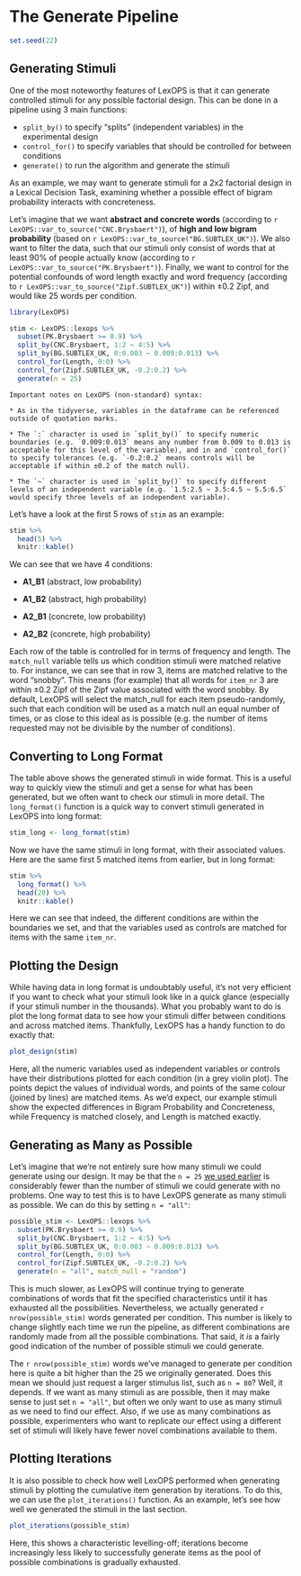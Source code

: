 # The Generate Pipeline

```r
set.seed(22)
```

## Generating Stimuli

One of the most noteworthy features of LexOPS is that it can generate controlled stimuli for any possible factorial design. This can be done in a pipeline using 3 main functions:

* `split_by()` to specify "splits" (independent variables) in the experimental design
* `control_for()` to specify variables that should be controlled for between conditions
* `generate()` to run the algorithm and generate the stimuli

As an example, we may want to generate stimuli for a 2x2 factorial design in a Lexical Decision Task, examining whether a possible effect of bigram probability interacts with concreteness.

Let's imagine that we want **abstract and concrete words** (according to `r LexOPS::var_to_source("CNC.Brysbaert")`), of **high and low bigram probability** (based on `r LexOPS::var_to_source("BG.SUBTLEX_UK")`). We also want to filter the data, such that our stimuli only consist of words that at least 90% of people actually know (according to `r LexOPS::var_to_source("PK.Brysbaert")`). Finally, we want to control for the potential confounds of word length exactly and word frequency (according to `r LexOPS::var_to_source("Zipf.SUBTLEX_UK")`) within ±0.2 Zipf, and would like 25 words per condition.

```r
library(LexOPS)

stim <- LexOPS::lexops %>%
  subset(PK.Brysbaert >= 0.9) %>%
  split_by(CNC.Brysbaert, 1:2 ~ 4:5) %>%
  split_by(BG.SUBTLEX_UK, 0:0.003 ~ 0.009:0.013) %>%
  control_for(Length, 0:0) %>%
  control_for(Zipf.SUBTLEX_UK, -0.2:0.2) %>%
  generate(n = 25)
```

```block
Important notes on LexOPS (non-standard) syntax:

* As in the tidyverse, variables in the dataframe can be referenced outside of quotation marks.

* The `:` character is used in `split_by()` to specify numeric boundaries (e.g. `0.009:0.013` means any number from 0.009 to 0.013 is acceptable for this level of the variable), and in and `control_for()` to specify tolerances (e.g. `-0.2:0.2` means controls will be acceptable if within ±0.2 of the match null).

* The `~` character is used in `split_by()` to specify different levels of an independent variable (e.g. `1.5:2.5 ~ 3.5:4.5 ~ 5.5:6.5` would specify three levels of an independent variable).
```

Let's have a look at the first 5 rows of `stim` as an example:

```r
stim %>%
  head(5) %>%
  knitr::kable()
```

We can see that we have 4 conditions:

* **A1_B1** (abstract, low probability)

* **A1_B2** (abstract, high probability)

* **A2_B1** (concrete, low probability)

* **A2_B2** (concrete, high probability)

Each row of the table is controlled for in terms of frequency and length. The `match_null` variable tells us which condition stimuli were matched relative to. For instance, we can see that in row 3, items are matched relative to the word "snobby". This means (for example) that all words for `item_nr` 3 are within ±0.2 Zipf of the Zipf value associated with the word snobby. By default, LexOPS will select the match_null for each item pseudo-randomly, such that each condition will be used as a match null an equal number of times, or as close to this ideal as is possible (e.g. the number of items requested may not be divisible by the number of conditions).

## Converting to Long Format

The table above shows the generated stimuli in wide format. This is a useful way to quickly view the stimuli and get a sense for what has been generated, but we often want to check our stimuli in more detail. The `long_format()` function is a quick way to convert stimuli generated in LexOPS into long format:

```r
stim_long <- long_format(stim)
```

Now we have the same stimuli in long format, with their associated values. Here are the same first 5 matched items from earlier, but in long format:

\small
```r
stim %>%
  long_format() %>%
  head(20) %>%
  knitr::kable()
```
\normalsize

Here we can see that indeed, the different conditions are within the boundaries we set, and that the variables used as controls are matched for items with the same `item_nr`.

## Plotting the Design

While having data in long format is undoubtably useful, it's not very efficient if you want to check what your stimuli look like in a quick glance (especially if your stimuli number in the thousands). What you probably want to do is plot the long format data to see how your stimuli differ between conditions and across matched items. Thankfully, LexOPS has a handy function to do exactly that:

```r
plot_design(stim)
```

Here, all the numeric variables used as independent variables or controls have their distributions plotted  for each condition (in a grey violin plot). The points depict the values of individual words, and points of the same colour (joined by lines) are matched items. As we'd expect, our example stimuli show the expected differences in Bigram Probability and Concreteness, while Frequency is matched closely, and Length is matched exactly.

## Generating as Many as Possible

Let's imagine that we're not entirely sure how many stimuli we could generate using our design. It may be that the `n = 25` [we used earlier](#Generating-Stimuli) is considerably fewer than the number of stimuli we could generate with no problems. One way to test this is to have LexOPS generate as many stimuli as possible. We can do this by setting `n = "all"`:

```r
possible_stim <- LexOPS::lexops %>%
  subset(PK.Brysbaert >= 0.9) %>%
  split_by(CNC.Brysbaert, 1:2 ~ 4:5) %>%
  split_by(BG.SUBTLEX_UK, 0:0.003 ~ 0.009:0.013) %>%
  control_for(Length, 0:0) %>%
  control_for(Zipf.SUBTLEX_UK, -0.2:0.2) %>%
  generate(n = "all", match_null = "random")
```

This is much slower, as LexOPS will continue trying to generate combinations of words that fit the specified characteristics until it has exhausted all the possibilities. Nevertheless, we actually generated `r nrow(possible_stim)` words generated per condition. This number is likely to change slightly each time we run the pipeline, as different combinations are randomly made from all the possible combinations. That said, it *is* a fairly good indication of the number of possible stimuli we could generate.

The `r nrow(possible_stim)` words we've managed to generate per condition here is quite a bit higher than the 25 we originally generated. Does this mean we should just request a larger stimulus list, such as `n = 80`? Well, it depends. If we want as many stimuli as are possible, then it may make sense to just set `n = "all"`, but often we only want to use as many stimuli as we need to find our effect. Also, if we use as many combinations as possible, experimenters who want to replicate our effect using a different set of stimuli will likely have fewer novel combinations available to them.

## Plotting Iterations

It is also possible to check how well LexOPS performed when generating stimuli by plotting the cumulative item generation by iterations. To do this, we can use the `plot_iterations()` function. As an example, let's see how well we generated the stimuli in the last section.

```r
plot_iterations(possible_stim)
```

Here, this shows a characteristic levelling-off; iterations become increasingly less likely to successfully generate items as the pool of possible combinations is gradually exhausted.
